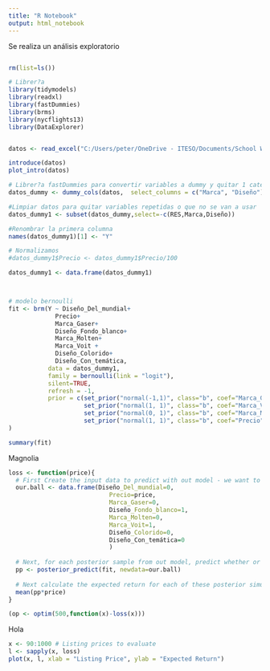 ---
title: "R Notebook"
output: html_notebook
---

Se realiza un análisis exploratorio

```{r}


```


```{r}
rm(list=ls())

# Librer?a
library(tidymodels)
library(readxl)
library(fastDummies)
library(brms)
library(nycflights13)
library(DataExplorer)


datos <- read_excel("C:/Users/peter/OneDrive - ITESO/Documents/School Work/Maestría Data Science/Optimización Convexa/Dataset entradas/datos_cuchareados.xlsx")

introduce(datos)
plot_intro(datos)
```


```{r}
# Librer?a fastDummies para convertir variables a dummy y quitar 1 categor?a de cada variable.
datos_dummy <- dummy_cols(datos,  select_columns = c("Marca", "Diseño"),remove_first_dummy = TRUE)

#Limpiar datos para quitar variables repetidas o que no se van a usar 
datos_dummy1 <- subset(datos_dummy,select=-c(RES,Marca,Diseño))

#Renombrar la primera columna
names(datos_dummy1)[1] <- "Y"

# Normalizamos
#datos_dummy1$Precio <- datos_dummy1$Precio/100

datos_dummy1 <- data.frame(datos_dummy1)



# modelo bernoulli
fit <- brm(Y ~ Diseño_Del_mundial+
             Precio+
             Marca_Gaser+
             Diseño_Fondo_blanco+
             Marca_Molten+
             Marca_Voit +
             Diseño_Colorido+
             Diseño_Con_temática,
           data = datos_dummy1, 
           family = bernoulli(link = "logit"), 
           silent=TRUE, 
           refresh = -1,
           prior = c(set_prior("normal(-1,1)", class="b", coef="Marca_Gaser"), 
                     set_prior("normal(1, 1)", class="b", coef="Marca_Voit"), 
                     set_prior("normal(0, 1)", class="b", coef="Marca_Molten"), 
                     set_prior("normal(1, 1)", class="b", coef="Precio")), 
)

summary(fit)
```


Magnolia
```{r}
loss <- function(price){
  # First Create the input data to predict with out model - we want to predict whether or not our phone will sell
  our.ball <- data.frame(Diseño_Del_mundial=0,
                            Precio=price,
                            Marca_Gaser=0,
                            Diseño_Fondo_blanco=1,
                            Marca_Molten=0,
                            Marca_Voit=1,
                            Diseño_Colorido=0,
                            Diseño_Con_temática=0
                            ) 
  
  # Next, for each posterior sample from out model, predict whether or not our phone would sell at the given price. This will give a vector of 0's and 1's, did the phone sell in each posterior sample. Think of each posterior sample as a simulation. 
  pp <- posterior_predict(fit, newdata=our.ball)
  
  # Next calculate the expected return for each of these posterior simulations
  mean(pp*price)
}

(op <- optim(500,function(x)-loss(x)))
```


Hola
```{r}
x <- 90:1000 # Listing prices to evaluate
l <- sapply(x, loss) 
plot(x, l, xlab = "Listing Price", ylab = "Expected Return")


```


